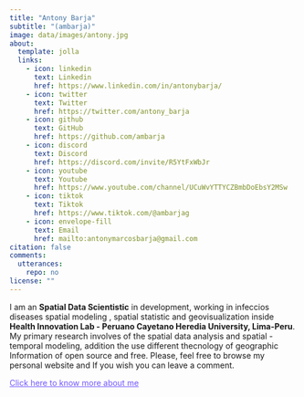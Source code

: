 ```yaml
---
title: "Antony Barja"
subtitle: "(ambarja)"
image: data/images/antony.jpg
about:
  template: jolla
  links:
    - icon: linkedin
      text: Linkedin
      href: https://www.linkedin.com/in/antonybarja/
    - icon: twitter
      text: Twitter
      href: https://twitter.com/antony_barja
    - icon: github
      text: GitHub
      href: https://github.com/ambarja
    - icon: discord
      text: Discord
      href: https://discord.com/invite/R5YtFxWbJr
    - icon: youtube
      text: Youtube  
      href: https://www.youtube.com/channel/UCuWvYTTYCZBmbDoEbsY2MSw
    - icon: tiktok
      text: Tiktok
      href: https://www.tiktok.com/@ambarjag        
    - icon: envelope-fill
      text: Email
      href: mailto:antonymarcosbarja@gmail.com
citation: false
comments: 
  utterances: 
    repo: no
license: ""
---
```

<style>
p.subtitle {
    margin-top: -0.25em;
    margin-bottom: 0.5em;
    text-align: center;
}
div.quarto-about-jolla .about-sep {
    width: 0%;
}
 a {
 color: #7357ff
}
div.quarto-about-jolla .about-link {
 color: #7357ff
}
</style>

I am an **Spatial Data Scientistic** in development, working in infeccios diseases spatial modeling , spatial statistic and geovisualization inside **Health Innovation Lab - Peruano Cayetano Heredia University, Lima-Peru**. My primary research involves of the spatial data analysis and spatial - temporal modeling, addition the use different thecnology of geographic Information of open source and free. Please, feel free to browse my personal website and If you wish you can leave a comment. 

[Click here to know more about me](https://karatsidhu.com/data/about/about.html)